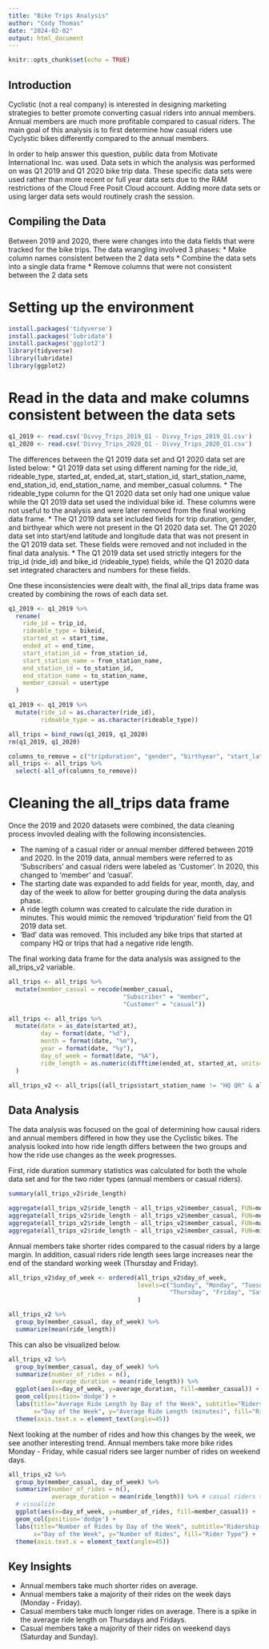 ```yaml
---
title: "Bike Trips Analysis"
author: "Cody Thomas"
date: "2024-02-02"
output: html_document
---
```


```r
knitr::opts_chunk$set(echo = TRUE)
```

## Introduction

Cyclistic (not a real company) is interested in designing marketing strategies to better promote converting casual riders into annual members. Annual members are much more profitable compared to casual riders. The main goal of this analysis is to first determine how casual riders use Cyclystic bikes differently compared to the annual members.

In order to help answer this question, public data from Motivate International Inc. was used. Data sets in which the analysis was performed on was Q1 2019 and Q1 2020 bike trip data. These specific data sets were used rather than more recent or full year data sets due to the RAM restrictions of the Cloud Free Posit Cloud account. Adding more data sets or using larger data sets would routinely crash the session.

## Compiling the Data

Between 2019 and 2020, there were changes into the data fields that were tracked for the bike trips. The data wrangling involved 3 phases:
* Make column names consistent between the 2 data sets
* Combine the data sets into a single data frame
* Remove columns that were not consistent between the 2 data sets

# Setting up the environment
```r
install.packages('tidyverse')
install.packages('lubridate')
install.packages('ggplot2')
library(tidyverse)
library(lubridate)
library(ggplot2)
```

# Read in the data and make columns consistent between the data sets

```r
q1_2019 <- read.csv('Divvy_Trips_2019_Q1 - Divvy_Trips_2019_Q1.csv')
q1_2020 <- read.csv('Divvy_Trips_2020_Q1 - Divvy_Trips_2020_Q1.csv')
```

The differences between the Q1 2019 data set and Q1 2020 data set are listed below:
* Q1 2019 data set using different naming for the ride_id, rideable_type, started_at, ended_at, start_station_id, start_station_name, end_station_id, end_station_name, and member_casual columns.
* The rideable_type column for the Q1 2020 data set only had one unique value while the Q1 2019 data set used the individual bike id. These columns were not useful to the analysis and were later removed from the final working data frame.
* The Q1 2019 data set included fields for trip duration, gender, and birthyear which were not present in the Q1 2020 data set. The Q1 2020 data set into start/end latitude and longitude data that was not present in the Q1 2019 data set. These fields were removed and not included in the final data analysis.
* The Q1 2019 data set used strictly integers for the trip_id (ride_id) and bike_id (rideable_type) fields, while the Q1 2020 data set integrated characters and numbers for these fields.

One these inconsistencies were dealt with, the final all_trips data frame was created by combining the rows of each data set.

```r
q1_2019 <- q1_2019 %>%
  rename(
    ride_id = trip_id,
    rideable_type = bikeid,
    started_at = start_time,
    ended_at = end_time,
    start_station_id = from_station_id,
    start_station_name = from_station_name,
    end_station_id = to_station_id,
    end_station_name = to_station_name,
    member_casual = usertype
  )

q1_2019 <- q1_2019 %>%
  mutate(ride_id = as.character(ride_id),
         rideable_type = as.character(rideable_type))

all_trips = bind_rows(q1_2019, q1_2020)
rm(q1_2019, q1_2020)

columns_to_remove = c("tripduration", "gender", "birthyear", "start_lat", "start_lng", "end_lat", "end_lng")
all_trips <- all_trips %>%
  select(-all_of(columns_to_remove))
```

# Cleaning the all_trips data frame

Once the 2019 and 2020 datasets were combined, the data cleaning process invovled dealing with the following inconsistencies.

* The naming of a casual rider or annual member differed between 2019 and 2020. In the 2019 data, annual members were referred to as 'Subscribers' and casual riders were labeled as 'Customer'. In 2020, this changed to 'member' and 'casual'.
* The starting date was expanded to add fields for year, month, day, and day of the week to allow for better grouping during the data analysis phase.
* A ride legth column was created to calculate the ride duration in minutes. This would mimic the removed 'tripduration' field from the Q1 2019 data set.
* 'Bad' data was removed. This included any bike trips that started at company HQ or trips that had a negative ride length.

The final working data frame for the data analysis was assigned to the all_trips_v2 variable.

```r
all_trips <- all_trips %>%
  mutate(member_casual = recode(member_casual,
                                "Subscriber" = "member",
                                "Customer" = "casual"))

all_trips <- all_trips %>%
  mutate(date = as_date(started_at),
         day = format(date, "%d"),
         month = format(date, "%m"),
         year = format(date, "%y"),
         day_of_week = format(date, "%A"),
         ride_length = as.numeric(difftime(ended_at, started_at, units="mins"))
  )

all_trips_v2 <- all_trips[(all_trips$start_station_name != "HQ QR" & all_trips$ride_length > 0),]
```


## Data Analysis

The data analysis was focused on the goal of determining how causal riders and annual members differed in how they use the Cyclistic bikes. The analysis looked into how ride length differs between the two groups and how the ride use changes as the week progresses.

First, ride duration summary statistics was calculated for both the whole data set and for the two rider types (annual members or casual riders).

```r
summary(all_trips_v2$ride_length)

aggregate(all_trips_v2$ride_length ~ all_trips_v2$member_casual, FUN=mean)
aggregate(all_trips_v2$ride_length ~ all_trips_v2$member_casual, FUN=median)
aggregate(all_trips_v2$ride_length ~ all_trips_v2$member_casual, FUN=max)
aggregate(all_trips_v2$ride_length ~ all_trips_v2$member_casual, FUN=min)
```

Annual members take shorter rides compared to the casual riders by a large margin. In addition, casual riders ride length sees large increases near the end of the standard working week (Thursday and Friday).

```r
all_trips_v2$day_of_week <- ordered(all_trips_v2$day_of_week, 
                                    levels=c("Sunday", "Monday", "Tuesday", "Wednesday", 
                                             "Thursday", "Friday", "Saturday")
                                    )

all_trips_v2 %>%
  group_by(member_casual, day_of_week) %>%
  summarize(mean(ride_length))
```

This can also be visualized below.

```r
all_trips_v2 %>%
  group_by(member_casual, day_of_week) %>%
  summarize(number_of_rides = n(),
            average_duration = mean(ride_length)) %>%
  ggplot(aes(x=day_of_week, y=average_duration, fill=member_casual)) +
  geom_col(position='dodge') +
  labs(title="Average Ride Length by Day of the Week", subtitle="Ridership data from Q1 2019 and Q1 2020",
       x="Day of the Week", y="Average Ride Length (minutes)", fill="Rider Type") +
  theme(axis.text.x = element_text(angle=45))
```

Next looking at the number of rides and how this changes by the week, we see another interesting trend. Annual members take more bike rides Monday - Friday, while casual riders see larger number of rides on weekend days.


```r
all_trips_v2 %>%
  group_by(member_casual, day_of_week) %>%
  summarize(number_of_rides = n(),
            average_duration = mean(ride_length)) %>% # casual riders take more rides on the weekends, members take more rides during the weekdays
  # visualize
  ggplot(aes(x=day_of_week, y=number_of_rides, fill=member_casual)) +
  geom_col(position='dodge') +
  labs(title="Number of Rides by Day of the Week", subtitle="Ridership data from Q1 2019 and Q1 2020",
       x="Day of the Week", y="Number of Rides", fill="Rider Type") +
  theme(axis.text.x = element_text(angle=45))
```

## Key Insights

* Annual members take much shorter rides on average.
* Annual members take a majority of their rides on the week days (Monday - Friday).
* Casual members take much longer rides on average. There is a spike in the average ride length on Thursdays and Fridays.
* Casual members take a majority of their rides on weekend days (Saturday and Sunday).